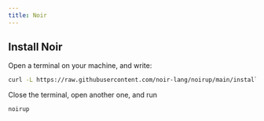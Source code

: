 ```yaml
---
title: Noir
---
```


## Install Noir

Open a terminal on your machine, and write:

```bash
curl -L https://raw.githubusercontent.com/noir-lang/noirup/main/install | bash
```

Close the terminal, open another one, and run

```bash
noirup
```
